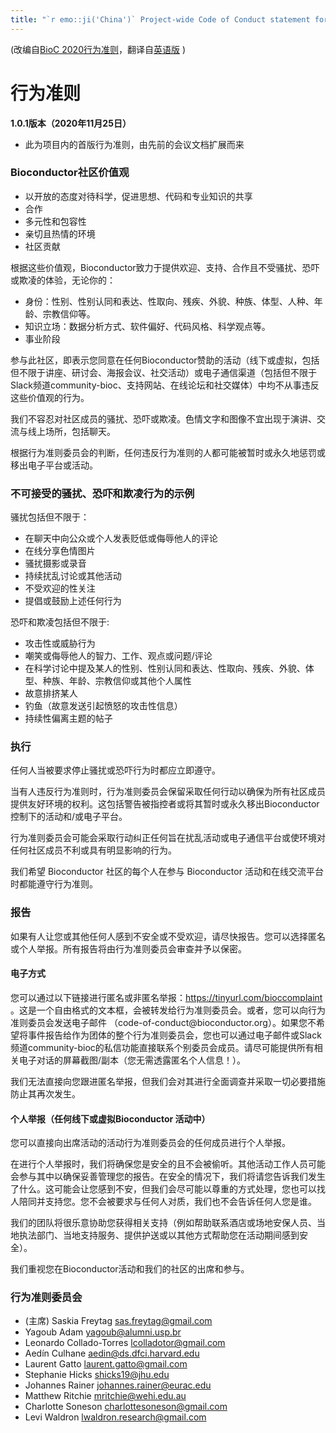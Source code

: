 ```yaml
---
title: "`r emo::ji('China')` Project-wide Code of Conduct statement for Bioconductor (Chinese, China)"
---
```


(改编自[BioC 2020行为准则][1]，翻译自[英语版](en-US.html) )

# 行为准则

**1.0.1版本（2020年11月25日）**

* 此为项目内的首版行为准则，由先前的会议文档扩展而来


### Bioconductor社区价值观

* 以开放的态度对待科学，促进思想、代码和专业知识的共享
* 合作
* 多元性和包容性
* 亲切且热情的环境
* 社区贡献

根据这些价值观，Bioconductor致力于提供欢迎、支持、合作且不受骚扰、恐吓或欺凌的体验，无论你的：

* 身份：性别、性别认同和表达、性取向、残疾、外貌、种族、体型、人种、年龄、宗教信仰等。
* 知识立场：数据分析方式、软件偏好、代码风格、科学观点等。
* 事业阶段

参与此社区，即表示您同意在任何Bioconductor赞助的活动（线下或虚拟，包括但不限于讲座、研讨会、海报会议、社交活动）或电子通信渠道（包括但不限于Slack频道community-bioc、支持网站、在线论坛和社交媒体）中均不从事违反这些价值观的行为。
 
我们不容忍对社区成员的骚扰、恐吓或欺凌。色情文字和图像不宜出现于演讲、交流与线上场所，包括聊天。
 
根据行为准则委员会的判断，任何违反行为准则的人都可能被暂时或永久地惩罚或移出电子平台或活动。

### 不可接受的骚扰、恐吓和欺凌行为的示例

骚扰包括但不限于：

* 在聊天中向公众或个人发表贬低或侮辱他人的评论
* 在线分享色情图片
* 骚扰摄影或录音
* 持续扰乱讨论或其他活动
* 不受欢迎的性关注
* 提倡或鼓励上述任何行为

恐吓和欺凌包括但不限于:

* 攻击性或威胁行为
* 嘲笑或侮辱他人的智力、工作、观点或问题/评论
* 在科学讨论中提及某人的性别、性别认同和表达、性取向、残疾、外貌、体型、种族、年龄、宗教信仰或其他个人属性
* 故意排挤某人
* 钓鱼（故意发送引起愤怒的攻击性信息）
* 持续性偏离主题的帖子


### 执行

任何人当被要求停止骚扰或恐吓行为时都应立即遵守。
 
当有人违反行为准则时，行为准则委员会保留采取任何行动以确保为所有社区成员提供友好环境的权利。这包括警告被指控者或将其暂时或永久移出Bioconductor控制下的活动和/或电子平台。
 
行为准则委员会可能会采取行动纠正任何旨在扰乱活动或电子通信平台或使环境对任何社区成员不利或具有明显影响的行为。
 
我们希望 Bioconductor 社区的每个人在参与 Bioconductor 活动和在线交流平台时都能遵守行为准则。


### 报告

如果有人让您或其他任何人感到不安全或不受欢迎，请尽快报告。您可以选择匿名或个人举报。所有报告将由行为准则委员会审查并予以保密。

#### 电子方式

您可以通过以下链接进行匿名或非匿名举报：[https://tinyurl.com/bioccomplaint][2] 。这是一个自由格式的文本框，会被转发给行为准则委员会。或者，您可以向行为准则委员会发送电子邮件 （code-of-conduct@bioconductor.org）。如果您不希望将事件报告给作为团体的整个行为准则委员会，您也可以通过电子邮件或Slack 频道community-bioc的私信功能直接联系个别委员会成员。请尽可能提供所有相关电子对话的屏幕截图/副本（您无需透露匿名个人信息！）。
 
我们无法直接向您跟进匿名举报，但我们会对其进行全面调查并采取一切必要措施防止其再次发生。

#### 个人举报（任何线下或虚拟Bioconductor 活动中）

您可以直接向出席活动的活动行为准则委员会的任何成员进行个人举报。
 
在进行个人举报时，我们将确保您是安全的且不会被偷听。其他活动工作人员可能会参与其中以确保妥善管理您的报告。在安全的情况下，我们将请您告诉我们发生了什么。这可能会让您感到不安，但我们会尽可能以尊重的方式处理，您也可以找人陪同并支持您。您不会被要求与任何人对质，我们也不会告诉任何人您是谁。
 
我们的团队将很乐意协助您获得相关支持（例如帮助联系酒店或场地安保人员、当地执法部门、当地支持服务、提供护送或以其他方式帮助您在活动期间感到安全）。
 
我们重视您在Bioconductor活动和我们的社区的出席和参与。


### 行为准则委员会

* (主席) Saskia Freytag <sas.freytag@gmail.com>
* Yagoub Adam <yagoub@alumni.usp.br>
* Leonardo Collado-Torres <lcolladotor@gmail.com>
* Aedín Culhane <aedin@ds.dfci.harvard.edu>
* Laurent Gatto <laurent.gatto@gmail.com>
* Stephanie Hicks <shicks19@jhu.edu>
* Johannes Rainer <johannes.rainer@eurac.edu>
* Matthew Ritchie <mritchie@wehi.edu.au>
* Charlotte Soneson <charlottesoneson@gmail.com>
* Levi Waldron <lwaldron.research@gmail.com>

[1]: https://bioc2020.bioconductor.org/code_of_conduct
[2]: https://tinyurl.com/bioccomplaint

